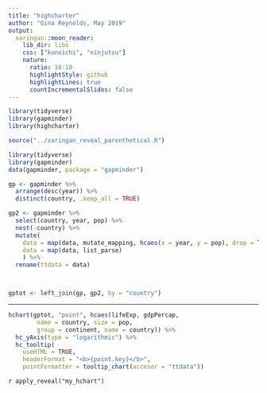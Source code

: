 ```yaml
---
title: "highcharter"
author: "Gina Reynolds, May 2019"
output:
  xaringan::moon_reader:
    lib_dir: libs
    css: ["kunoichi", "ninjutsu"]
    nature:
      ratio: 16:10
      highlightStyle: github
      highlightLines: true
      countIncrementalSlides: false
---
```



```r
library(tidyverse)
library(gapminder)
library(highcharter)
```


```r
source("../xaringan_reveal_parenthetical.R")
```


```r
library(tidyverse)
library(gapminder)
data(gapminder, package = "gapminder")

gp <- gapminder %>%
  arrange(desc(year)) %>%
  distinct(country, .keep_all = TRUE)
```

```r
gp2 <- gapminder %>%
  select(country, year, pop) %>% 
  nest(-country) %>%
  mutate(
    data = map(data, mutate_mapping, hcaes(x = year, y = pop), drop = TRUE),
    data = map(data, list_parse)
    ) %>%
  rename(ttdata = data)



gptot <- left_join(gp, gp2, by = "country")


```


---

```r
hchart(gptot, "point", hcaes(lifeExp, gdpPercap, 
        name = country, size = pop, 
        group = continent, name = country)) %>%
  hc_yAxis(type = "logarithmic") %>% 
  hc_tooltip(
    useHTML = TRUE,
    headerFormat = "<b>{point.key}</b>",
    pointFormatter = tooltip_chart(accesor = "ttdata"))
```

`r apply_reveal("my_hchart")`